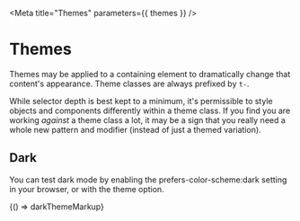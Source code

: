 
<Meta title="Themes" parameters={{ themes }} />

# Themes

Themes may be applied to a containing element to dramatically change that content's appearance. Theme classes are always prefixed by `t-`.

While selector depth is best kept to a minimum, it's permissible to style objects and components differently within a theme class. If you find you are working _against_ a theme class a lot, it may be a sign that you really need a whole new pattern and modifier (instead of just a themed variation).

## Dark

You can test dark mode by enabling the prefers-color-scheme:dark setting in your browser, or with the theme option.

<Canvas>
  <Story name="Dark" height="200px">
    {() => darkThemeMarkup}
  </Story>
</Canvas>
